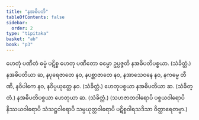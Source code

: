 ```yaml
---
title: "နအဓိပတိ"
tableOfContents: false
sidebar:
  order: 2
type: "tipitaka"
basket: "ab"
book: "p3"
---
```



<DynamicBreadcrumb />

<Division number="423" book="p3" e="ch" v="39" p="292">

<Paragraph number="916" book="p3">
ဟေတုံ ပဏီတံ ဓမ္မံ ပဋိစ္စ ဟေတု ပဏီတော ဓမ္မော ဥပ္ပဇ္ဇတိ နအဓိပတိပစ္စယာ. (သံခိတ္တံ.)
</Paragraph>

</Division>
<Division number="424" book="p3" e="ch" v="39" p="292">

<Paragraph number="917" book="p3">
နအဓိပတိယာ ဆ, နပုရေဇာတေ နဝ, နပစ္ဆာဇာတေ နဝ, နအာသေဝနေ နဝ, နကမ္မေ တီဏိ, နဝိပါကေ နဝ, နဝိပ္ပယုတ္တေ နဝ. (သံခိတ္တံ.)
</Paragraph>

<Paragraph number="918" book="p3">
ဟေတုပစ္စယာ နအဓိပတိယာ ဆ. (သံခိတ္တံ.)
</Paragraph>

<Paragraph number="919" book="p3">
နအဓိပတိပစ္စယာ ဟေတုယာ ဆ. (သံခိတ္တံ.)
</Paragraph>

<Paragraph number="920" book="p3">
(သဟဇာတဝါရောပိ ပစ္စယဝါရောပိ နိဿယဝါရောပိ သံသဋ္ဌဝါရောပိ သမ္ပယုတ္တဝါရောပိ ပဋိစ္စဝါရသဒိသာ ဝိတ္ထာရေတဗ္ဗာ.)
</Paragraph>
</Division>